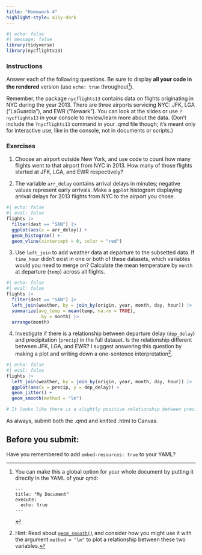 ```yaml
---
title: "Homework 4"
highlight-style: a11y-dark
---
```


```r
#| echo: false
#| message: false
library(tidyverse)
library(nycflights13)
```


### Instructions
Answer each of the following questions. Be sure to display **all your code in the rendered** version (use `echo: true` throughout[^longnote]). 

[^longnote]: You can make this a global option for your whole document by putting it directly in the YAML of your qmd:

    ```
    ---
    title: "My Document"
    execute:
      echo: true
    ---
    ```
    
Remember, the package `nycflights13` contains data on flights originating in NYC during the year 2013. There are three airports servicing NYC: JFK, LGA ("LaGuardia"), and EWR ("Newark"). You can look at the slides or use `?nycflights13` in your console to review/learn more about the data. (Don't include the `?nycflights13` command in your .qmd file though; it's meant only for interactive use, like in the console, not in documents or scripts.)

### Exercises

1. Choose an airport outside New York, and use code to count how many flights went to that airport from NYC in 2013. How many of those flights started at JFK, LGA, and EWR respectively?

2. The variable `arr_delay` contains arrival delays in minutes; negative values represent early arrivals. Make a `ggplot` histogram displaying arrival delays for 2013 flights from NYC to the airport you chose.

```r
#| echo: false
#| eval: false
flights |> 
  filter(dest == "SAN") |> 
  ggplot(aes(x = arr_delay)) +
  geom_histogram() + 
  geom_vline(xintercept = 0, color = "red")
```


3. Use `left_join` to add weather data at departure to the subsetted data. If `time_hour` didn't exist in one or both of these datasets, which variables would you need to merge on? Calculate the mean temperature by `month` at departure (`temp`) across all flights.

```r
#| echo: false
#| eval: false
flights |> 
  filter(dest == "SAN") |> 
  left_join(weather, by = join_by(origin, year, month, day, hour)) |> 
  summarize(avg_temp = mean(temp, na.rm = TRUE), 
            .by = month) |> 
  arrange(month)
```


4. Investigate if there is a relationship between departure delay (`dep_delay`) and precipitation (`precip`) in the full dataset. Is the relationship different between JFK, LGA, and EWR? I suggest answering this question by making a plot and writing down a one-sentence interpretation^[Hint: Read about [`geom_smooth()`](https://ggplot2.tidyverse.org/reference/geom_smooth.html) and consider how you might use it with the argument `method = "lm"` to plot a relationship between these two variables.].

```r
#| echo: false
#| eval: false
flights |> 
  left_join(weather, by = join_by(origin, year, month, day, hour)) |> 
  ggplot(aes(x = precip, y = dep_delay)) + 
  geom_jitter() + 
  geom_smooth(method = "lm")

# It looks like there is a slightly positive relationship between precipitation and the length of a departure delay. 
```

As always, submit both the .qmd and knitted .html to Canvas.

::: {.callout-warning icon=false}
## Before you submit:
Have you remembered to add `embed-resources: true` to your YAML?
:::
